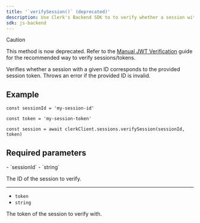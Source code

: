 ```yaml
---
title: '`verifySession()` (deprecated)'
description: Use Clerk's Backend SDK to to verify whether a session with a given ID corresponds to the provided session token.
sdk: js-backend
---
```


> [!CAUTION]
> This method is now deprecated. Refer to the [Manual JWT Verification](/docs/backend-requests/manual-jwt) guide for the recommended way to verify sessions/tokens.

Verifies whether a session with a given ID corresponds to the provided session token. Throws an error if the provided ID is invalid.

## Example

<Include src="_partials/backend/usage" />

```tsx
const sessionId = 'my-session-id'

const token = 'my-session-token'

const session = await clerkClient.sessions.verifySession(sessionId, token)
```

## Required parameters

<Properties>
  - `sessionId`
  - `string`

  The ID of the session to verify.

  ---

  - `token`
  - `string`

  The token of the session to verify with.
</Properties>
